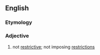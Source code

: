 ==English==

===Etymology===
{{prefix|en|non|restrictive}}

===Adjective===
{{en-adj|-}}

# not [[restrictive]]; not imposing [[restriction]]s
